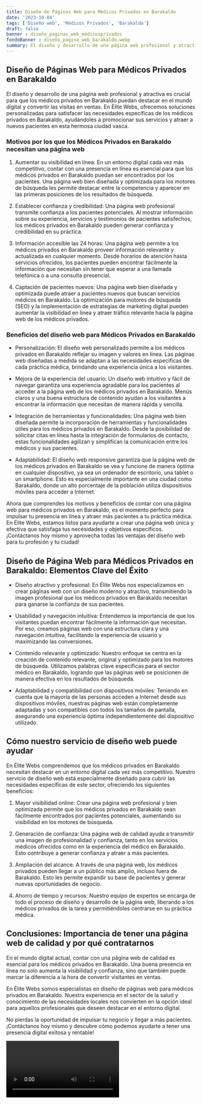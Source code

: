 ```yaml
---
title: Diseño de Páginas Web para Médicos Privados en Barakaldo
date: '2023-10-04'
tags: ['Diseño web', 'Médicos Privados', 'Barakaldo']
draft: false
banner : diseño_paginas_web_médicosprivados
fondoBanner : diseño_pagina_web_barakaldo.webp
summary: El diseño y desarrollo de una página web profesional y atractiva es crucial para que los médicos privados en Barakaldo puedan destacar en el mundo digital y convertir las visitas en ventas. En Élite Webs, ofrecemos soluciones personalizadas para satisfacer las necesidades específicas de los médicos privados en Barakaldo, ayudándoles a promocionar sus servicios y atraer a nuevos pacientes en esta hermosa ciudad vasca.
---
```


## Diseño de Páginas Web para Médicos Privados en Barakaldo

El diseño y desarrollo de una página web profesional y atractiva es crucial para que los médicos privados en Barakaldo puedan destacar en el mundo digital y convertir las visitas en ventas. En Élite Webs, ofrecemos soluciones personalizadas para satisfacer las necesidades específicas de los médicos privados en Barakaldo, ayudándoles a promocionar sus servicios y atraer a nuevos pacientes en esta hermosa ciudad vasca.

### Motivos por los que los Médicos Privados en Barakaldo necesitan una página web
1. Aumentar su visibilidad en línea: En un entorno digital cada vez más competitivo, contar con una presencia en línea es esencial para que los médicos privados en Barakaldo puedan ser encontrados por los pacientes. Una página web bien diseñada y optimizada para los motores de búsqueda les permite destacar entre la competencia y aparecer en las primeras posiciones de los resultados de búsqueda.

2. Establecer confianza y credibilidad: Una página web profesional transmite confianza a los pacientes potenciales. Al mostrar información sobre su experiencia, servicios y testimonios de pacientes satisfechos, los médicos privados en Barakaldo pueden generar confianza y credibilidad en su práctica.

3. Información accesible las 24 horas: Una página web permite a los médicos privados en Barakaldo proveer información relevante y actualizada en cualquier momento. Desde horarios de atención hasta servicios ofrecidos, los pacientes pueden encontrar fácilmente la información que necesitan sin tener que esperar a una llamada telefónica o a una consulta presencial.

4. Captación de pacientes nuevos: Una página web bien diseñada y optimizada puede atraer a pacientes nuevos que buscan servicios médicos en Barakaldo. La optimización para motores de búsqueda (SEO) y la implementación de estrategias de marketing digital pueden aumentar la visibilidad en línea y atraer tráfico relevante hacia la página web de los médicos privados.

### Beneficios del diseño web para Médicos Privados en Barakaldo

- Personalización: El diseño web personalizado permite a los médicos privados en Barakaldo reflejar su imagen y valores en línea. Las páginas web diseñadas a medida se adaptan a las necesidades específicas de cada práctica médica, brindando una experiencia única a los visitantes.

- Mejora de la experiencia del usuario: Un diseño web intuitivo y fácil de navegar garantiza una experiencia agradable para los pacientes al acceder a la página web de los médicos privados en Barakaldo. Menús claros y una buena estructura de contenido ayudan a los visitantes a encontrar la información que necesitan de manera rápida y sencilla.

- Integración de herramientas y funcionalidades: Una página web bien diseñada permite la incorporación de herramientas y funcionalidades útiles para los médicos privados en Barakaldo. Desde la posibilidad de solicitar citas en línea hasta la integración de formularios de contacto, estas funcionalidades agilizan y simplifican la comunicación entre los médicos y sus pacientes.

- Adaptabilidad: El diseño web responsive garantiza que la página web de los médicos privados en Barakaldo se vea y funcione de manera óptima en cualquier dispositivo, ya sea un ordenador de escritorio, una tablet o un smartphone. Esto es especialmente importante en una ciudad como Barakaldo, donde un alto porcentaje de la población utiliza dispositivos móviles para acceder a Internet.

Ahora que comprendes los motivos y beneficios de contar con una página web para médicos privados en Barakaldo, es el momento perfecto para impulsar tu presencia en línea y atraer más pacientes a tu práctica médica. En Élite Webs, estamos listos para ayudarte a crear una página web única y efectiva que satisfaga tus necesidades y objetivos específicos. ¡Contáctanos hoy mismo y aprovecha todas las ventajas del diseño web para tu profesión y tu ciudad!

<GifSeo />

<Cta />

## Diseño de Página Web para Médicos Privados en Barakaldo: Elementos Clave del Éxito

- Diseño atractivo y profesional: En Élite Webs nos especializamos en crear páginas web con un diseño moderno y atractivo, transmitiendo la imagen profesional que los médicos privados en Barakaldo necesitan para ganarse la confianza de sus pacientes.

- Usabilidad y navegación intuitiva: Entendemos la importancia de que los visitantes puedan encontrar fácilmente la información que necesitan. Por eso, creamos páginas web con una estructura clara y una navegación intuitiva, facilitando la experiencia de usuario y maximizando las conversiones.

- Contenido relevante y optimizado: Nuestro enfoque se centra en la creación de contenido relevante, original y optimizado para los motores de búsqueda. Utilizamos palabras clave específicas para el sector médico en Barakaldo, logrando que las páginas web se posicionen de manera efectiva en los resultados de búsqueda.

- Adaptabilidad y compatibilidad con dispositivos móviles: Teniendo en cuenta que la mayoría de las personas acceden a Internet desde sus dispositivos móviles, nuestras páginas web están completamente adaptadas y son compatibles con todos los tamaños de pantalla, asegurando una experiencia óptima independientemente del dispositivo utilizado.

## Cómo nuestro servicio de diseño web puede ayudar

En Élite Webs comprendemos que los médicos privados en Barakaldo necesitan destacar en un entorno digital cada vez más competitivo. Nuestro servicio de diseño web está especialmente diseñado para cubrir las necesidades específicas de este sector, ofreciendo los siguientes beneficios:

1. Mayor visibilidad online: Crear una página web profesional y bien optimizada permite que los médicos privados en Barakaldo sean fácilmente encontrados por pacientes potenciales, aumentando su visibilidad en los motores de búsqueda.

2. Generación de confianza: Una página web de calidad ayuda a transmitir una imagen de profesionalidad y confianza, tanto en los servicios médicos ofrecidos como en la experiencia del médico en Barakaldo. Esto contribuye a generar confianza y atraer a más pacientes.

3. Ampliación del alcance: A través de una página web, los médicos privados pueden llegar a un público más amplio, incluso fuera de Barakaldo. Esto les permite expandir su base de pacientes y generar nuevas oportunidades de negocio.

4. Ahorro de tiempo y recursos: Nuestro equipo de expertos se encarga de todo el proceso de diseño y desarrollo de la página web, liberando a los médicos privados de la tarea y permitiéndoles centrarse en su práctica médica. 

## Conclusiones: Importancia de tener una página web de calidad y por qué contratarnos

En el mundo digital actual, contar con una página web de calidad es esencial para los médicos privados en Barakaldo. Una buena presencia en línea no solo aumenta la visibilidad y confianza, sino que también puede marcar la diferencia a la hora de convertir visitantes en ventas.

En Élite Webs somos especialistas en diseño de páginas web para médicos privados en Barakaldo. Nuestra experiencia en el sector de la salud y conocimiento de las necesidades locales nos convierten en la opción ideal para aquellos profesionales que deseen destacar en el entorno digital.

No pierdas la oportunidad de impulsar tu negocio y llegar a más pacientes. ¡Contáctanos hoy mismo y descubre cómo podemos ayudarte a tener una presencia digital exitosa y rentable!

<Video />

<CtaBot job='Médicos Privados' city='Barakaldo'/>

<Gmaps query='Barakaldo+españa+maps' />